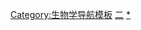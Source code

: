 {{Navbox
|name    = 蛋白质二级结构
|title   = 蛋白质二级结构
|state   = {{{state<includeonly>|autocollapse</includeonly>}}}
|listclass = hlist

|group1  = [[蛋白质二级结构]]
|list1   =  {{Navbox|child
 
   | group1 =  螺旋结构：
   | list1 =
* [[α螺旋]]
* [[310螺旋|3<sub>10</sub>螺旋]]
* [[π螺旋]]
* {{le|β螺旋|Beta helix}}
* {{le|聚脯氨酸螺旋|Polyproline helix}}
* [[胶原蛋白三螺旋|胶原螺旋]]

   | group2 =  延展结构：
   | list2 =
* [[β折叠]]
* [[Β-转角|β转角]]
* {{le|β发夹|Beta hairpin}}
* {{le|β凸起|Beta bulge}}
* {{le|α折叠|Alpha sheet}}

   | group3 =  [[蛋白质超二级结构]]：
   | list3 =
* [[卷曲螺旋]]
* [[螺旋-转角-螺旋]]
* [[EF手]]
}}

|group2  = [[氨基酸]]
|list2   =  {{Navbox|child

   | group1 =  倾向于产生螺旋结构的氨基酸：
   | list1 =
* [[甲硫氨酸]]
* [[丙氨酸]]
* [[亮氨酸]]
* [[谷氨酰胺]]
* [[谷氨酸]]
* [[赖氨酸]]

   | group2 =  倾向于产生延展结构的氨基酸：
   | list2 =
* [[苏氨酸]]
* [[异亮氨酸]]
* [[缬氨酸]]
* [[苯丙氨酸]]
* [[酪氨酸]]
* [[色氨酸]]

   | group3 =  倾向于产生无序结构的氨基酸：
   | list3 =
* [[甘氨酸]]
* [[丝氨酸]]
* [[脯氨酸]]
* [[天冬酰胺]]
* [[天冬氨酸]]

   | group4 =  无产生任何结构倾向的氨基酸：
   | list4 =
* [[半胱氨酸]]
* [[组氨酸]]
* [[精氨酸]]

}}

|group3  = 
|list3   =    

|group4  = 
|list4   = 

|group5  = 
|list5   = 

|below= <div style="float:left;">[[template:蛋白质一级结构|←一级结构]]</div><div style="float:center;">
[[template:蛋白质超二级结构|超二级结构↗]]</div><div style="float:right;">[[template:蛋白质三级结构|三级结构→]]
</div>

}}<noinclude>
{{collapsible option}}

[[Category:生物学导航模板]]
[[Category:蛋白质生物合成模板|二]]
[[Category:蛋白质结构|*]]
</noinclude>
